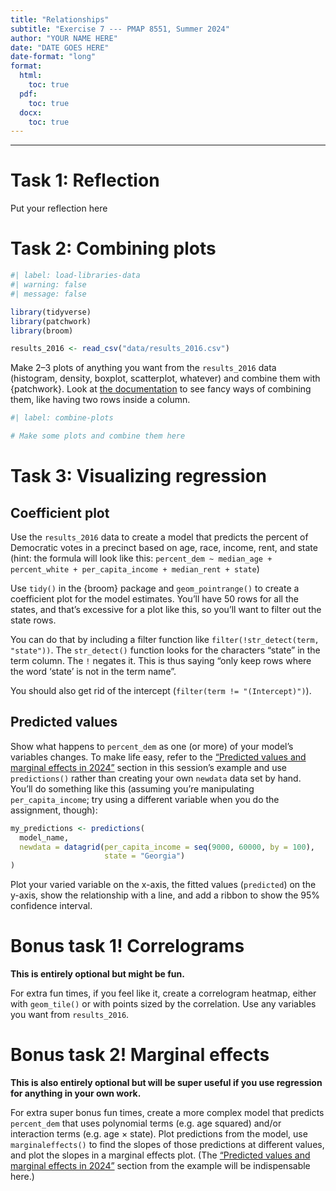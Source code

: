 ```yaml
---
title: "Relationships"
subtitle: "Exercise 7 --- PMAP 8551, Summer 2024"
author: "YOUR NAME HERE"
date: "DATE GOES HERE"
date-format: "long"
format:
  html:
    toc: true
  pdf:
    toc: true
  docx:
    toc: true
---
```


---

# Task 1: Reflection

Put your reflection here


# Task 2: Combining plots

```r
#| label: load-libraries-data
#| warning: false
#| message: false

library(tidyverse)
library(patchwork)
library(broom)

results_2016 <- read_csv("data/results_2016.csv")
```

Make 2–3 plots of anything you want from the `results_2016` data (histogram, density, boxplot, scatterplot, whatever) and combine them with {patchwork}. Look at [the documentation](https://patchwork.data-imaginist.com/articles/guides/assembly.html) to see fancy ways of combining them, like having two rows inside a column.

```r
#| label: combine-plots

# Make some plots and combine them here
```


# Task 3: Visualizing regression

## Coefficient plot

Use the `results_2016` data to create a model that predicts the percent of Democratic votes in a precinct based on age, race, income, rent, and state (hint: the formula will look like this: `percent_dem ~ median_age + percent_white + per_capita_income + median_rent + state`)

Use `tidy()` in the {broom} package and `geom_pointrange()` to create a coefficient plot for the model estimates. You'll have 50 rows for all the states, and that's excessive for a plot like this, so you'll want to filter out the state rows. 

You can do that by including a filter function like `filter(!str_detect(term, "state"))`. The `str_detect()` function looks for the characters "state" in the term column. The `!` negates it. This is thus saying "only keep rows where the word 'state' is not in the term name".

You should also get rid of the intercept (`filter(term != "(Intercept)")`).


## Predicted values

Show what happens to `percent_dem` as one (or more) of your model's variables changes. To make life easy, refer to the ["Predicted values and marginal effects in 2024"](https://datavizs24.classes.andrewheiss.com/example/07-example.html#predicted-values-and-marginal-effects-in-2024) section in this session's example and use `predictions()` rather than creating your own `newdata` data set by hand. You'll do something like this (assuming you're manipulating `per_capita_income`; try using a different variable when you do the assignment, though):

```r
my_predictions <- predictions(
  model_name,
  newdata = datagrid(per_capita_income = seq(9000, 60000, by = 100),
                     state = "Georgia")
)
```

Plot your varied variable on the x-axis, the fitted values (`predicted`) on the y-axis, show the relationship with a line, and add a ribbon to show the 95% confidence interval.


# Bonus task 1! Correlograms

**This is entirely optional but might be fun.**

For extra fun times, if you feel like it, create a correlogram heatmap, either with `geom_tile()` or with points sized by the correlation. Use any variables you want from `results_2016`.


# Bonus task 2! Marginal effects

**This is also entirely optional but will be super useful if you use regression for anything in your own work.**

For extra super bonus fun times, create a more complex model that predicts `percent_dem` that uses polynomial terms (e.g. age squared) and/or interaction terms (e.g. age × state). Plot predictions from the model, use `marginaleffects()` to find the slopes of those predictions at different values, and plot the slopes in a marginal effects plot. (The ["Predicted values and marginal effects in 2024"](https://datavizs24.classes.andrewheiss.com/example/07-example.html#predicted-values-and-marginal-effects-in-2024) section from the example will be indispensable here.)
